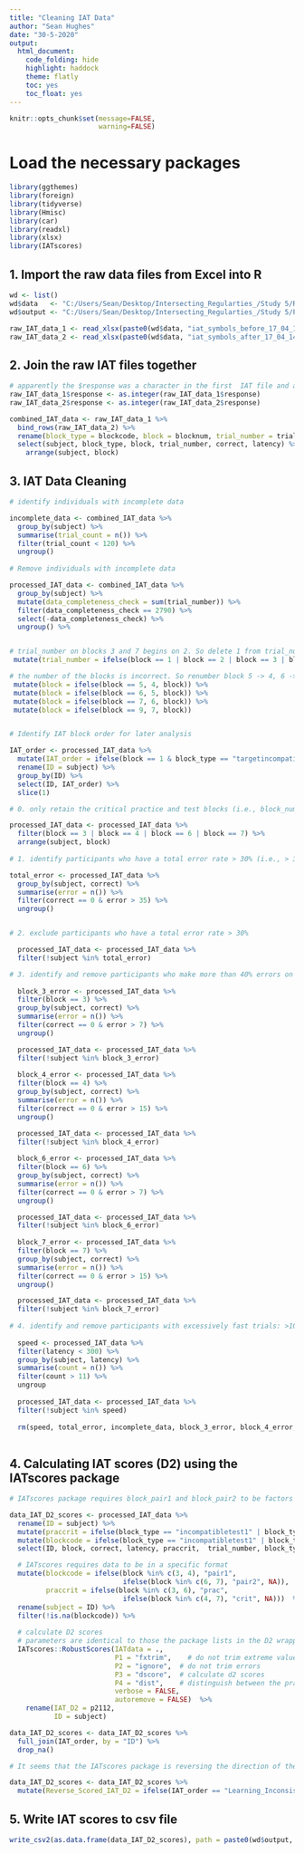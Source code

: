 ```yaml
---
title: "Cleaning IAT Data"
author: "Sean Hughes"
date: "30-5-2020"
output: 
  html_document:
    code_folding: hide
    highlight: haddock
    theme: flatly
    toc: yes 
    toc_float: yes
---
```


```r
knitr::opts_chunk$set(message=FALSE,
                      warning=FALSE)
```


# Load the necessary packages

```r
library(ggthemes)
library(foreign)
library(tidyverse)
library(Hmisc)
library(car)
library(readxl)
library(xlsx)
library(IATscores)
```

## 1. Import the raw data files from Excel into R

```r

wd <- list()
wd$data   <- "C:/Users/Sean/Desktop/Intersecting_Regularties_/Study 5/Raw_Data/"
wd$output <- "C:/Users/Sean/Desktop/Intersecting_Regularties_/Study 5/Processed_Data/"

raw_IAT_data_1 <- read_xlsx(paste0(wd$data, "iat_symbols_before_17_04_14.xlsx"), col_names = TRUE)
raw_IAT_data_2 <- read_xlsx(paste0(wd$data, "iat_symbols_after_17_04_14.xlsx"), col_names = TRUE)

```

## 2. Join the raw IAT files together

```r

# apparently the $response was a character in the first  IAT file and a numeric in the second so convert the first to a numeric as well
raw_IAT_data_1$response <- as.integer(raw_IAT_data_1$response)
raw_IAT_data_2$response <- as.integer(raw_IAT_data_2$response)

combined_IAT_data <- raw_IAT_data_1 %>% 
  bind_rows(raw_IAT_data_2) %>%
  rename(block_type = blockcode, block = blocknum, trial_number = trialnum) %>%
  select(subject, block_type, block, trial_number, correct, latency) %>% 
    arrange(subject, block)


```

## 3. IAT Data Cleaning 

```r

# identify individuals with incomplete data 

incomplete_data <- combined_IAT_data %>%
  group_by(subject) %>%
  summarise(trial_count = n()) %>%
  filter(trial_count < 120) %>%
  ungroup() 
  
# Remove individuals with incomplete data 

processed_IAT_data <- combined_IAT_data %>% 
  group_by(subject) %>%
  mutate(data_completeness_check = sum(trial_number)) %>%
  filter(data_completeness_check == 2790) %>%
  select(-data_completeness_check) %>%
  ungroup() %>%


# trial_number on blocks 3 and 7 begins on 2. So delete 1 from trial_number in these two blocks so that trial_number begins at 1
 mutate(trial_number = ifelse(block == 1 | block == 2 | block == 3 | block == 6 | block == 7, trial_number-1, trial_number)) %>%

# the number of the blocks is incorrect. So renumber block 5 -> 4, 6 -> 5, 7 -> 6, 9 -> 7
 mutate(block = ifelse(block == 5, 4, block)) %>%
 mutate(block = ifelse(block == 6, 5, block)) %>%
 mutate(block = ifelse(block == 7, 6, block)) %>%
 mutate(block = ifelse(block == 9, 7, block)) 


# Identify IAT block order for later analysis

IAT_order <- processed_IAT_data %>% 
  mutate(IAT_order = ifelse(block == 1 & block_type == "targetincompatiblepractice", "Learning_Inconsistent_First", "Learning_Consistent_First")) %>% 
  rename(ID = subject) %>%
  group_by(ID) %>% 
  select(ID, IAT_order) %>%
  slice(1)

# 0. only retain the critical practice and test blocks (i.e., block_number = 3, 4, 6, 7)

processed_IAT_data <- processed_IAT_data %>% 
  filter(block == 3 | block == 4 | block == 6 | block == 7) %>% 
  arrange(subject, block) 
  
# 1. identify participants who have a total error rate > 30% (i.e., > 36 trials incorrect)

total_error <- processed_IAT_data %>% 
  group_by(subject, correct) %>% 
  summarise(error = n()) %>%
  filter(correct == 0 & error > 35) %>%
  ungroup()


# 2. exclude participants who have a total error rate > 30%

  processed_IAT_data <- processed_IAT_data %>%
  filter(!subject %in% total_error)

# 3. identify and remove participants who make more than 40% errors on any given block of trials (i.e., 8 errors on blocks 3 and 7 and 16 on blocks 5 and 9)
  
  block_3_error <- processed_IAT_data %>% 
  filter(block == 3) %>%
  group_by(subject, correct) %>% 
  summarise(error = n()) %>%
  filter(correct == 0 & error > 7) %>%
  ungroup()

  processed_IAT_data <- processed_IAT_data %>%
  filter(!subject %in% block_3_error)
  
  block_4_error <- processed_IAT_data %>% 
  filter(block == 4) %>%
  group_by(subject, correct) %>% 
  summarise(error = n()) %>%
  filter(correct == 0 & error > 15) %>%
  ungroup()

  processed_IAT_data <- processed_IAT_data %>%
  filter(!subject %in% block_4_error)
  
  block_6_error <- processed_IAT_data %>% 
  filter(block == 6) %>%
  group_by(subject, correct) %>% 
  summarise(error = n()) %>%
  filter(correct == 0 & error > 7) %>%
  ungroup()

  processed_IAT_data <- processed_IAT_data %>%
  filter(!subject %in% block_6_error)
  
  block_7_error <- processed_IAT_data %>% 
  filter(block == 7) %>%
  group_by(subject, correct) %>% 
  summarise(error = n()) %>%
  filter(correct == 0 & error > 15) %>%
  ungroup()

  processed_IAT_data <- processed_IAT_data %>%
  filter(!subject %in% block_7_error)
  
# 4. identify and remove participants with excessively fast trials: >10% (i.e., more than 12 trials where response latency is less than 300ms)
  
  speed <- processed_IAT_data %>% 
  filter(latency < 300) %>%
  group_by(subject, latency) %>% 
  summarise(count = n()) %>% 
  filter(count > 11) %>%
  ungroup
    
  processed_IAT_data <- processed_IAT_data %>%
  filter(!subject %in% speed)
  
  rm(speed, total_error, incomplete_data, block_3_error, block_4_error, block_6_error, block_7_error)
  
```


## 4. Calculating IAT scores (D2) using the IATscores package


```r

# IATscores package requires block_pair1 and block_pair2 to be factors or strings. So convert numerical block_number to factor

data_IAT_D2_scores <- processed_IAT_data %>%
  rename(ID = subject) %>%
  mutate(praccrit = ifelse(block_type == "incompatibletest1" | block_type == "compatibletest1", "prac", "crit")) %>%
  mutate(blockcode = ifelse(block_type == "incompatibletest1" | block_type == "incompatibletest2", "incompatible_block","compatible_block")) %>%
  select(ID, block, correct, latency, praccrit,  trial_number, block_type) %>%

  # IATscores requires data to be in a specific format
  mutate(blockcode = ifelse(block %in% c(3, 4), "pair1", 
                            ifelse(block %in% c(6, 7), "pair2", NA)),
         praccrit = ifelse(block %in% c(3, 6), "prac", 
                            ifelse(block %in% c(4, 7), "crit", NA)))  %>%
  rename(subject = ID) %>%
  filter(!is.na(blockcode)) %>%
  
  # calculate D2 scores
  # parameters are identical to those the package lists in the D2 wrapper function
  IATscores::RobustScores(IATdata = .,
                          P1 = "fxtrim",    # do not trim extreme values
                          P2 = "ignore",  # do not trim errors
                          P3 = "dscore",  # calculate d2 scores
                          P4 = "dist",    # distinguish between the prac and test blocks
                          verbose = FALSE,
                          autoremove = FALSE)  %>%
    rename(IAT_D2 = p2112,
           ID = subject) 

data_IAT_D2_scores <- data_IAT_D2_scores %>% 
  full_join(IAT_order, by = "ID") %>% 
  drop_na()

# It seems that the IATscores package is reversing the direction of the IAT scores for those participants in the "inconsistent learning block first" condition (this can be seen by inspecting the raw IAT data). To correct this error I've reverse scored the IAT scores for those in the inconsistent first IAT block order. The scores now correspond to the raw IAT data and the D IAT scores in the raw IAT files. 

data_IAT_D2_scores <- data_IAT_D2_scores %>% 
  mutate(Reverse_Scored_IAT_D2 = ifelse(IAT_order == "Learning_Inconsistent_First", IAT_D2 * -1, IAT_D2))

```

## 5. Write IAT scores to csv file

```r

write_csv2(as.data.frame(data_IAT_D2_scores), path = paste0(wd$output, "Study_5_IAT_Scores.csv"))

```

